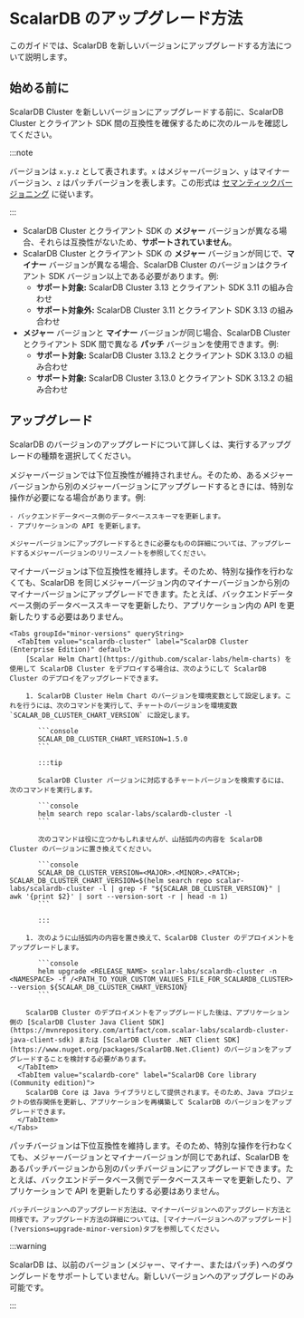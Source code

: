# ScalarDB のアップグレード方法


<TranslationBanner />

このガイドでは、ScalarDB を新しいバージョンにアップグレードする方法について説明します。

## 始める前に

ScalarDB Cluster を新しいバージョンにアップグレードする前に、ScalarDB Cluster とクライアント SDK 間の互換性を確保するために次のルールを確認してください。

:::note

バージョンは `x.y.z` として表されます。`x` はメジャーバージョン、`y` はマイナーバージョン、`z` はパッチバージョンを表します。この形式は [セマンティックバージョニング](https://semver.org/) に従います。

:::

- ScalarDB Cluster とクライアント SDK の **メジャー** バージョンが異なる場合、それらは互換性がないため、**サポートされていません**。
- ScalarDB Cluster とクライアント SDK の **メジャー** バージョンが同じで、**マイナー** バージョンが異なる場合、ScalarDB Cluster のバージョンはクライアント SDK バージョン以上である必要があります。例:
  - **サポート対象:** ScalarDB Cluster 3.13 とクライアント SDK 3.11 の組み合わせ
  - **サポート対象外:** ScalarDB Cluster 3.11 とクライアント SDK 3.13 の組み合わせ
- **メジャー** バージョンと **マイナー** バージョンが同じ場合、ScalarDB Cluster とクライアント SDK 間で異なる **パッチ** バージョンを使用できます。例:
  - **サポート対象:** ScalarDB Cluster 3.13.2 とクライアント SDK 3.13.0 の組み合わせ
  - **サポート対象:** ScalarDB Cluster 3.13.0 とクライアント SDK 3.13.2 の組み合わせ

## アップグレード

ScalarDB のバージョンのアップグレードについて詳しくは、実行するアップグレードの種類を選択してください。

<Tabs groupId="versions" queryString>
  <TabItem value="upgrade-major-version" label="メジャーバージョンへのアップグレード" default>
    メジャーバージョンでは下位互換性が維持されません。そのため、あるメジャーバージョンから別のメジャーバージョンにアップグレードするときには、特別な操作が必要になる場合があります。例:

    - バックエンドデータベース側のデータベーススキーマを更新します。
    - アプリケーションの API を更新します。

    メジャーバージョンにアップグレードするときに必要なものの詳細については、アップグレードするメジャーバージョンのリリースノートを参照してください。
  </TabItem>
  <TabItem value="upgrade-minor-version" label="マイナーバージョンへのアップグレード">
    マイナーバージョンは下位互換性を維持します。そのため、特別な操作を行わなくても、ScalarDB を同じメジャーバージョン内のマイナーバージョンから別のマイナーバージョンにアップグレードできます。たとえば、バックエンドデータベース側のデータベーススキーマを更新したり、アプリケーション内の API を更新したりする必要はありません。

    <Tabs groupId="minor-versions" queryString>
      <TabItem value="scalardb-cluster" label="ScalarDB Cluster (Enterprise Edition)" default>
        [Scalar Helm Chart](https://github.com/scalar-labs/helm-charts) を使用して ScalarDB Cluster をデプロイする場合は、次のようにして ScalarDB Cluster のデプロイをアップグレードできます。

        1. ScalarDB Cluster Helm Chart のバージョンを環境変数として設定します。これを行うには、次のコマンドを実行して、チャートのバージョンを環境変数 `SCALAR_DB_CLUSTER_CHART_VERSION` に設定します。

           ```console
           SCALAR_DB_CLUSTER_CHART_VERSION=1.5.0
           ```

           :::tip

           ScalarDB Cluster バージョンに対応するチャートバージョンを検索するには、次のコマンドを実行します。

           ```console
           helm search repo scalar-labs/scalardb-cluster -l
           ```

           次のコマンドは役に立つかもしれませんが、山括弧内の内容を ScalarDB Cluster のバージョンに置き換えてください。

           ```console
           SCALAR_DB_CLUSTER_VERSION=<MAJOR>.<MINOR>.<PATCH>; SCALAR_DB_CLUSTER_CHART_VERSION=$(helm search repo scalar-labs/scalardb-cluster -l | grep -F "${SCALAR_DB_CLUSTER_VERSION}" | awk '{print $2}' | sort --version-sort -r | head -n 1)
           ```

           :::

        1. 次のように山括弧内の内容を置き換えて、ScalarDB Cluster のデプロイメントをアップグレードします。

           ```console
           helm upgrade <RELEASE_NAME> scalar-labs/scalardb-cluster -n <NAMESPACE> -f /<PATH_TO_YOUR_CUSTOM_VALUES_FILE_FOR_SCALARDB_CLUSTER> --version ${SCALAR_DB_CLUSTER_CHART_VERSION}
           ```

        ScalarDB Cluster のデプロイメントをアップグレードした後は、アプリケーション側の [ScalarDB Cluster Java Client SDK](https://mvnrepository.com/artifact/com.scalar-labs/scalardb-cluster-java-client-sdk) または [ScalarDB Cluster .NET Client SDK](https://www.nuget.org/packages/ScalarDB.Net.Client) のバージョンをアップグレードすることを検討する必要があります。
      </TabItem>
      <TabItem value="scalardb-core" label="ScalarDB Core library (Community edition)">
        ScalarDB Core は Java ライブラリとして提供されます。そのため、Java プロジェクトの依存関係を更新し、アプリケーションを再構築して ScalarDB のバージョンをアップグレードできます。
      </TabItem>
    </Tabs>
  </TabItem>
  <TabItem value="upgrade-patch-version" label="パッチバージョンにアップグレードする">
    パッチバージョンは下位互換性を維持します。そのため、特別な操作を行わなくても、メジャーバージョンとマイナーバージョンが同じであれば、ScalarDB をあるパッチバージョンから別のパッチバージョンにアップグレードできます。たとえば、バックエンドデータベース側でデータベーススキーマを更新したり、アプリケーションで API を更新したりする必要はありません。

    パッチバージョンへのアップグレード方法は、マイナーバージョンへのアップグレード方法と同様です。アップグレード方法の詳細については、[マイナーバージョンへのアップグレード](?versions=upgrade-minor-version)タブを参照してください。
  </TabItem>
</Tabs>

:::warning

ScalarDB は、以前のバージョン (メジャー、マイナー、またはパッチ) へのダウングレードをサポートしていません。新しいバージョンへのアップグレードのみ可能です。

:::
